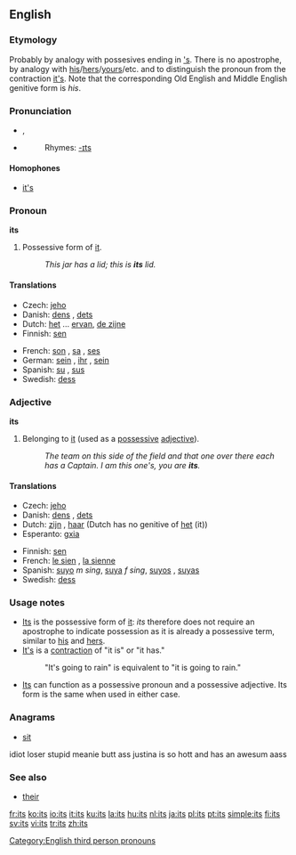 {{wikipedia}}
==English==

{{rank|upon|may|about|72|its|time|only|like}}

===Etymology===
Probably by analogy with possesives ending in [['s]].  There is no apostrophe, by analogy with [[his]]/[[hers]]/[[yours]]/etc. and to distinguish the pronoun from the contraction [[it's]].  Note that the corresponding Old English and Middle English genitive form is ''his''.

===Pronunciation===
* {{IPA|/ɪts/}}, {{SAMPA|/Its/}}
* {{audio|en-us-its.ogg|Audio (US)}}
*: Rhymes: [[Rhymes:English:-ɪts|-ɪts]]

====Homophones====
* [[it's]]

===Pronoun===
'''its'''

# Possessive form of [[it]].
#: ''This jar has a lid; this is '''its''' lid.''

====Translations====
{{trans-top|possessive of it}}
* Czech: [[jeho]]
* Danish: [[dens]] {{c}}, [[dets]] {{n}}
* Dutch: [[ervan|het]] ... [[ervan]], [[de zijne]]
* Finnish: [[sen#Finnish|sen]]
{{trans-mid}}
* French: [[son]] {{m}}, [[sa]] {{f}}, [[ses]] {{p}}
* German: [[sein]] {{m}}, [[ihr]] {{f}}, [[sein]] {{m}}
* Spanish: [[su]] {{s}}, [[sus]] {{p}}
* Swedish: [[dess]]
{{trans-bottom}}

===Adjective===
'''its'''

# Belonging to [[it]] (used as a [[possessive adjective|possessive]] [[adjective]]).
#: ''The team on this side of the field and that one over there each has a Captain.  I am this one's, you are '''its'''.''

====Translations====
{{trans-top|belonging to it}}
* Czech: [[jeho]]
* Danish: [[dens]] {{c}}, [[dets]] {{n}}
* Dutch: [[zijn]] {{m}}, [[haar]] {{f}} (Dutch has no genitive of [[het]] (it))
* Esperanto: [[gxia]]
{{trans-mid}}
* Finnish: [[sen#Finnish|sen]]
* French: [[le sien]] {{m}}, [[la sienne]] {{f}}
* Spanish: [[suyo]] ''m sing'', [[suya]] ''f sing'', [[suyos]] {{m|p}}, [[suyas]] {{f|p}}
* Swedish: [[dess]]
{{trans-bottom}}

===Usage notes===
* [[Its]] is the possessive form of [[it]]: ''its'' therefore does not require an apostrophe to indicate possession as it is already a possessive term, similar to [[his]] and [[hers]].
* [[It's]] is a [[contraction]] of "it is" or "it has."
*: "It's going to rain" is equivalent to "it is going to rain."
* [[Its]] can function as a possessive pronoun and a possessive adjective.  Its form is the same when used in either case.

===Anagrams===
* [[sit]]
idiot loser stupid meanie butt ass
justina is so hott and has an awesum aass

===See also===
* [[their]]

[[Category:English third person pronouns]]

[[fr:its]]
[[ko:its]]
[[io:its]]
[[it:its]]
[[ku:its]]
[[la:its]]
[[hu:its]]
[[nl:its]]
[[ja:its]]
[[pl:its]]
[[pt:its]]
[[simple:its]]
[[fi:its]]
[[sv:its]]
[[vi:its]]
[[tr:its]]
[[zh:its]]